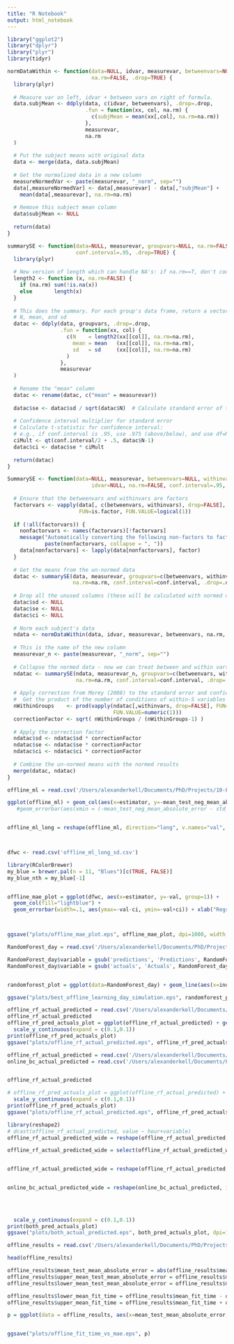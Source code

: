 ```yaml
---
title: "R Notebook"
output: html_notebook
---
```




```r
library("ggplot2")
library("dplyr")
library("plyr")
library(tidyr)
```


```r
normDataWithin <- function(data=NULL, idvar, measurevar, betweenvars=NULL,
                           na.rm=FALSE, .drop=TRUE) {
  library(plyr)
  
  # Measure var on left, idvar + between vars on right of formula.
  data.subjMean <- ddply(data, c(idvar, betweenvars), .drop=.drop,
                         .fun = function(xx, col, na.rm) {
                           c(subjMean = mean(xx[,col], na.rm=na.rm))
                         },
                         measurevar,
                         na.rm
  )
  
  # Put the subject means with original data
  data <- merge(data, data.subjMean)
  
  # Get the normalized data in a new column
  measureNormedVar <- paste(measurevar, "_norm", sep="")
  data[,measureNormedVar] <- data[,measurevar] - data[,"subjMean"] +
    mean(data[,measurevar], na.rm=na.rm)
  
  # Remove this subject mean column
  data$subjMean <- NULL
  
  return(data)
}

summarySE <- function(data=NULL, measurevar, groupvars=NULL, na.rm=FALSE,
                      conf.interval=.95, .drop=TRUE) {
  library(plyr)
  
  # New version of length which can handle NA's: if na.rm==T, don't count them
  length2 <- function (x, na.rm=FALSE) {
    if (na.rm) sum(!is.na(x))
    else       length(x)
  }
  
  # This does the summary. For each group's data frame, return a vector with
  # N, mean, and sd
  datac <- ddply(data, groupvars, .drop=.drop,
                 .fun = function(xx, col) {
                   c(N    = length2(xx[[col]], na.rm=na.rm),
                     mean = mean   (xx[[col]], na.rm=na.rm),
                     sd   = sd     (xx[[col]], na.rm=na.rm)
                   )
                 },
                 measurevar
  )
  
  # Rename the "mean" column    
  datac <- rename(datac, c("mean" = measurevar))
  
  datac$se <- datac$sd / sqrt(datac$N)  # Calculate standard error of the mean
  
  # Confidence interval multiplier for standard error
  # Calculate t-statistic for confidence interval: 
  # e.g., if conf.interval is .95, use .975 (above/below), and use df=N-1
  ciMult <- qt(conf.interval/2 + .5, datac$N-1)
  datac$ci <- datac$se * ciMult
  
  return(datac)
}

SummarySE <- function(data=NULL, measurevar, betweenvars=NULL, withinvars=NULL,
                           idvar=NULL, na.rm=FALSE, conf.interval=.95, .drop=TRUE) {
  
  # Ensure that the betweenvars and withinvars are factors
  factorvars <- vapply(data[, c(betweenvars, withinvars), drop=FALSE],
                       FUN=is.factor, FUN.VALUE=logical(1))
  
  if (!all(factorvars)) {
    nonfactorvars <- names(factorvars)[!factorvars]
    message("Automatically converting the following non-factors to factors: ",
            paste(nonfactorvars, collapse = ", "))
    data[nonfactorvars] <- lapply(data[nonfactorvars], factor)
  }
  
  # Get the means from the un-normed data
  datac <- summarySE(data, measurevar, groupvars=c(betweenvars, withinvars),
                     na.rm=na.rm, conf.interval=conf.interval, .drop=.drop)
  
  # Drop all the unused columns (these will be calculated with normed data)
  datac$sd <- NULL
  datac$se <- NULL
  datac$ci <- NULL
  
  # Norm each subject's data
  ndata <- normDataWithin(data, idvar, measurevar, betweenvars, na.rm, .drop=.drop)
  
  # This is the name of the new column
  measurevar_n <- paste(measurevar, "_norm", sep="")
  
  # Collapse the normed data - now we can treat between and within vars the same
  ndatac <- summarySE(ndata, measurevar_n, groupvars=c(betweenvars, withinvars),
                      na.rm=na.rm, conf.interval=conf.interval, .drop=.drop)
  
  # Apply correction from Morey (2008) to the standard error and confidence interval
  #  Get the product of the number of conditions of within-S variables
  nWithinGroups    <- prod(vapply(ndatac[,withinvars, drop=FALSE], FUN=nlevels,
                                  FUN.VALUE=numeric(1)))
  correctionFactor <- sqrt( nWithinGroups / (nWithinGroups-1) )
  
  # Apply the correction factor
  ndatac$sd <- ndatac$sd * correctionFactor
  ndatac$se <- ndatac$se * correctionFactor
  ndatac$ci <- ndatac$ci * correctionFactor
  
  # Combine the un-normed means with the normed results
  merge(datac, ndatac)
}
```



```r
offline_ml = read.csv('/Users/alexanderkell/Documents/PhD/Projects/10-ELECSIM/run/market_forecasting_comparison/data/results/results/demand_initial_exploration-2020-02-24 05:18:05.717624+00:00.csv')

ggplot(offline_ml) + geom_col(aes(x=estimator, y=-mean_test_neg_mean_absolute_error)) + xlab("Regressor Model") + ylab("Mean Absolute Error")  + coord_flip()
   #geom_errorbar(aes(xmin = (-mean_test_neg_mean_absolute_error - std_test_neg_mean_squared_error), xmax = (-mean_test_neg_mean_absolute_error + std_test_neg_mean_squared_error)))#+ coord_flip()  + theme(axis.text.x = element_text(angle = -90, hjust = 1))


offline_ml_long = reshape(offline_ml, direction="long", v.names="val", varying=list(c("split0_test_neg_mean_absolute_error","split1_test_neg_mean_absolute_error", 'split2_test_neg_mean_absolute_error', 'split3_test_neg_mean_absolute_error','split4_test_neg_mean_absolute_error')))



dfwc <- read.csv('offline_ml_long_sd.csv')

library(RColorBrewer)
my_blue = brewer.pal(n = 11, "Blues")[c(TRUE, FALSE)]
my_blue_nth = my_blue[-1]


offline_mae_plot = ggplot(dfwc, aes(x=estimator, y=-val, group=1)) +
  geom_col(fill="lightblue") +
  geom_errorbar(width=.1, aes(ymax=-val-ci, ymin=-val+ci)) + xlab("Regressor Model") + ylab("Mean Absolute Error")  + coord_flip() + theme_classic() + scale_colour_manual(values=my_blue_nth)+ theme(text = element_text(size=25), plot.margin=grid::unit(c(0,0,0,0), "mm"))



ggsave("plots/offline_mae_plot.eps", offline_mae_plot, dpi=1000, width = 30, height = 20, units = "cm")

```



```r
RandomForest_day = read.csv('/Users/alexanderkell/Documents/PhD/Projects/10-ELECSIM/run/market_forecasting_comparison/data/results/results/RandomForestRegressor_actual_vs_predicted.csv')

RandomForest_day$variable = gsub('predictions', 'Predictions', RandomForest_day$variable)
RandomForest_day$variable = gsub('actuals', 'Actuals', RandomForest_day$variable)


randomforest_plot = ggplot(data=RandomForest_day) + geom_line(aes(x=index, y=value, colour=variable),size=3) + xlab("Hour of Day") + ylab("Demand (MW)")+ theme_classic() + theme(text = element_text(size=40), plot.margin=grid::unit(c(0,0,0,0), "mm"))

ggsave("plots/best_offline_learning_day_simulation.eps", randomforest_plot, dpi=1000, width = 30, height = 20, units = "cm")

```


```r
offline_rf_actual_predicted = read.csv('/Users/alexanderkell/Documents/PhD/Projects/10-ELECSIM/run/market_forecasting_comparison/data/results/results/RandomForestRegressor_actual_vs_predicted.csv')
offline_rf_actual_predicted
offline_rf_pred_actuals_plot = ggplot(offline_rf_actual_predicted) + geom_line(aes(x=hour, colour=variable, y=value), size=2) + theme_classic() + coord_cartesian(clip = 'off') + theme(text = element_text(size=40), legend.position = "bottom", plot.margin=grid::unit(c(0,0,0,0), "mm")) + ylab("Demand (MW)") + xlab("Hour of Week") +
  scale_y_continuous(expand = c(0.1,0.1))
print(offline_rf_pred_actuals_plot)
ggsave("plots/offline_rf_actual_predicted.eps", offline_rf_pred_actuals_plot, dpi=1000, width = 40, height = 20, units = "cm")
```

```r
offline_rf_actual_predicted = read.csv('/Users/alexanderkell/Documents/PhD/Projects/10-ELECSIM/run/market_forecasting_comparison/data/results/results/RandomForestRegressor_actual_vs_predicted.csv')
online_bc_actual_predicted = read.csv('/Users/alexanderkell/Documents/PhD/Projects/10-ELECSIM/run/market_forecasting_comparison/data/results/results/boxcoxonline_actual_vs_predicted.csv')


offline_rf_actual_predicted

# offline_rf_pred_actuals_plot = ggplot(offline_rf_actual_predicted) + geom_line(aes(x=hour, colour=variable, y=value))+ geom_line(data=online_bc_actual_predicted, aes(x=hour, colour=variable, y=value), color="blue") + theme_classic() + coord_cartesian(clip = 'off') + theme(text = element_text(size=40), legend.position = "bottom", plot.margin=grid::unit(c(0,0,0,0), "mm")) + ylab("Demand (MW)") + xlab("Hour of Week") +
  scale_y_continuous(expand = c(0.1,0.1))
print(offline_rf_pred_actuals_plot)
ggsave("plots/offline_rf_actual_predicted.eps", offline_rf_pred_actuals_plot, dpi=1000, width = 40, height = 20, units = "cm")

library(reshape2)
# dcast(offline_rf_actual_predicted, value ~ hour+variable)
offline_rf_actual_predicted_wide = reshape(offline_rf_actual_predicted, idvar = "hour", timevar = "variable", direction = "wide")

offline_rf_actual_predicted_wide = select(offline_rf_actual_predicted_wide, -X.predictions, -X.actuals)


offline_rf_actual_predicted_wide = reshape(offline_rf_actual_predicted, idvar = "hour", timevar = "variable", direction = "wide") %>% select(-X.predictions, -X.actuals) %>% rename(c("value.actuals"="rf_actual", 'value.predictions'="Extra Trees"))


online_bc_actual_predicted_wide = reshape(online_bc_actual_predicted, idvar = "hour", timevar = "variable", direction = "wide") %>% select(-X.predictions, -X.actuals) %>% rename(c("value.actuals"="Actuals", 'value.predictions'="Box-Cox"))
                                                                                                                                                                                  
                                                                                                                            both_long = cbind(online_bc_actual_predicted_wide, select(offline_rf_actual_predicted_wide, `Extra Trees`)) %>% melt(id.vars='hour', measure.vars=c('Actuals', 'Box-Cox', 'Extra Trees'))

                                                                                                                            both_pred_actuals_plot = ggplot(both_long) + geom_line(aes(x=hour, colour=variable, y=value), size=2) + theme_classic() + coord_cartesian(clip = 'off') + theme(text = element_text(size=40), plot.margin=grid::unit(c(0,0,0,0), "mm")) + ylab("Demand (MW)") + xlab("Hour of Week") +
  scale_y_continuous(expand = c(0.1,0.1))
print(both_pred_actuals_plot)
ggsave("plots/both_actual_predicted.eps", both_pred_actuals_plot, dpi=1000, width = 40, height = 20, units = "cm")


```


```r
offline_results = read.csv('/Users/alexanderkell/Documents/PhD/Projects/10-ELECSIM/run/market_forecasting_comparison/data/results/results/demand_initial_exploration-2020-02-24 05:18:05.717624+00:00.csv')

head(offline_results)

```
```r
offline_results$mean_test_mean_absolute_error = abs(offline_results$mean_test_neg_mean_absolute_error)
offline_results$upper_mean_test_mean_absolute_error = offline_results$mean_test_mean_absolute_error + offline_results$std_test_neg_mean_absolute_error
offline_results$lower_mean_test_mean_absolute_error = offline_results$mean_test_mean_absolute_error - offline_results$std_test_neg_mean_absolute_error

offline_results$lower_mean_fit_time = offline_results$mean_fit_time - offline_results$std_fit_time
offline_results$upper_mean_fit_time = offline_results$mean_fit_time + offline_results$std_fit_time

p = ggplot(data = offline_results, aes(x=mean_test_mean_absolute_error, y=mean_fit_time, colour=estimator)) + geom_point(size=3.5) + geom_errorbarh(aes(xmin=upper_mean_test_mean_absolute_error, xmax=lower_mean_test_mean_absolute_error), width=0.2) + geom_errorbar(aes(ymax=upper_mean_fit_time, ymin=lower_mean_fit_time))+ theme(text = element_text(size=20), legend.position = "bottom", plot.margin=grid::unit(c(0,0,0,0), "mm")) + ylab("Fit Time (S)") + xlab("Mean Absolute Error (MAE)")+ theme_classic() 


ggsave("plots/offline_fit_time_vs_mae.eps", p)
```

